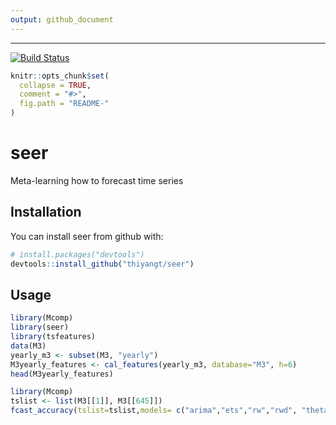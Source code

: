 ```yaml
---
output: github_document
---
```


---
 
[![Build Status](https://travis-ci.org/thiyangt/seer.svg?branch=master)](https://travis-ci.org/thiyangt/seer)
 

```r
knitr::opts_chunk$set(
  collapse = TRUE,
  comment = "#>",
  fig.path = "README-"
)
```

# seer

Meta-learning how to forecast time series

## Installation

You can install seer from github with:

```r
# install.packages("devtools")
devtools::install_github("thiyangt/seer")
```

## Usage

```r
library(Mcomp)
library(seer)
library(tsfeatures)
data(M3)
yearly_m3 <- subset(M3, "yearly")
M3yearly_features <- cal_features(yearly_m3, database="M3", h=6)
head(M3yearly_features)
```

```r
library(Mcomp)
tslist <- list(M3[[1]], M3[[645]])
fcast_accuracy(tslist=tslist,models= c("arima","ets","rw","rwd", "theta", "stlar", "nn", "snaive", "mstl"),database ="M3", cal_MASE, h=6)

```
